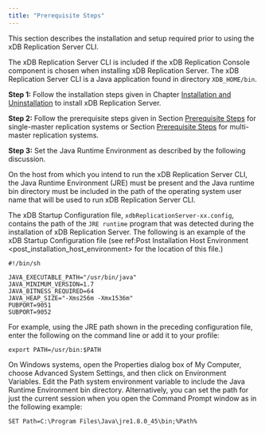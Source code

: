 ```yaml
---
title: "Prerequisite Steps"
---
```


<div id="prereq_steps" class="registered_link"></div>

This section describes the installation and setup required prior to using the xDB Replication Server CLI.

The xDB Replication Server CLI is included if the xDB Replication Console component is chosen when installing xDB Replication Server. The xDB Replication Server CLI is a Java application found in directory `XDB_HOME/bin`.

**Step 1:** Follow the installation steps given in Chapter [Installation and Uninstallation](../03_installation/#installation) to install xDB Replication Server.

**Step 2:** Follow the prerequisite steps given in Section [Prerequisite Steps](#prerequisite-steps) for single-master replication systems or Section [Prerequisite Steps](../05_smr_operation/01_prerequisites/#prerequisites) for multi-master replication systems.

**Step 3:** Set the Java Runtime Environment as described by the following discussion.

On the host from which you intend to run the xDB Replication Server CLI, the Java Runtime Environment (JRE) must be present and the Java runtime bin directory must be included in the path of the operating system user name that will be used to run xDB Replication Server CLI.

The xDB Startup Configuration file, `xdbReplicationServer-xx.config`, contains the path of the `JRE runtime` program that was detected during the installation of xDB Replication Server. The following is an example of the xDB Startup Configuration file (see ref:<span class="title-ref">Post Installation Host Environment &lt;post_installation_host_environment></span> for the location of this file.)

```text
#!/bin/sh

JAVA_EXECUTABLE_PATH="/usr/bin/java"
JAVA_MINIMUM_VERSION=1.7
JAVA_BITNESS_REQUIRED=64
JAVA_HEAP_SIZE="-Xms256m -Xmx1536m"
PUBPORT=9051
SUBPORT=9052
```

For example, using the JRE path shown in the preceding configuration file, enter the following on the command line or add it to your profile:

`export PATH=/usr/bin:$PATH`

On Windows systems, open the Properties dialog box of My Computer, choose Advanced System Settings, and then click on Environment Variables. Edit the Path system environment variable to include the Java Runtime Environment bin directory. Alternatively, you can set the path for just the current session when you open the Command Prompt window as in the following example:

`SET Path=C:\Program Files\Java\jre1.8.0_45\bin;%Path%`
